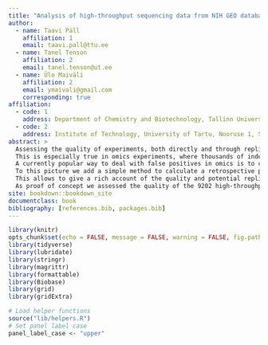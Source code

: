 ```yaml
---
title: "Analysis of high-throughput sequencing data from NIH GEO database"
author: 
  - name: Taavi Päll
    affiliation: 1
    email: taavi.pall@ttu.ee
  - name: Tanel Tenson
    affiliation: 2
    email: tanel.tenson@ut.ee
  - name: Ülo Maiväli
    affiliation: 2
    email: ymaivali@gmail.com
    corresponding: true
affiliation:
  - code: 1
    address: Department of Chemistry and Biotechnology, Tallinn University of Technology, Akadeemia tee 15, 12618 Tallinn, Estonia
  - code: 2
    address: Institute of Technology, University of Tartu, Nooruse 1, 50411, Tartu, Estonia
abstract: >
  Assessing the quality of experiments, both directly and through replication attempts, is becoming a grave concern in biomedicine. 
  This is especially true in omics experiments, where thousands of independent measurements are done in parallel, with the understanding that only a small minority will probe scientifically meaningful effects – a state of affairs conductive to mistaking false positives for scientific discoveries. 
  A currently popular way to deal with false positives in omics is to calculate the Bayesian false-discovery rate (FDR) using, for the prior, the information present in the multitude of parallel measurements of a single omics experiment. 
  To this picture we add a simple method to calculate a retrospective power that is compatible with the FDR. 
  This allows to give a rich account of the quality and potential replicability of the results of almost any omics experiment. 
  As proof of concept we assessed the quality of the 9202 high-throughput sequencing experiments from Entrez GEO database.
site: bookdown::bookdown_site
documentclass: book
bibliography: [references.bib, packages.bib]
---
```


```r
library(knitr)
opts_chunk$set(echo = FALSE, message = FALSE, warning = FALSE, fig.path = 'figures/', dev = c('pdf'))
library(tidyverse)
library(lubridate)
library(stringr)
library(magrittr)
library(formattable)
library(Biobase)
library(grid)
library(gridExtra)
```

```r
# Load helper functions
source("lib/helpers.R")
# Set panel label case
panel_label_case <- "upper"
```


